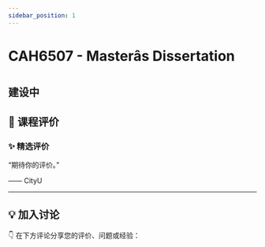 ```yaml
---
sidebar_position: 1
---
```



# CAH6507 - Masterâs Dissertation

## 建设中

## **💬 课程评价**

### ✨ **精选评价**
<div className={commentStyles.commentBox}>
    <p className={commentStyles.commentText}>
        “期待你的评价。”
    </p>
    <p className={commentStyles.commentAuthor}>—— CityU</p>
</div>

---

## **💡 加入讨论**

👇 在下方评论分享您的评价、问题或经验：
<Utterances />
